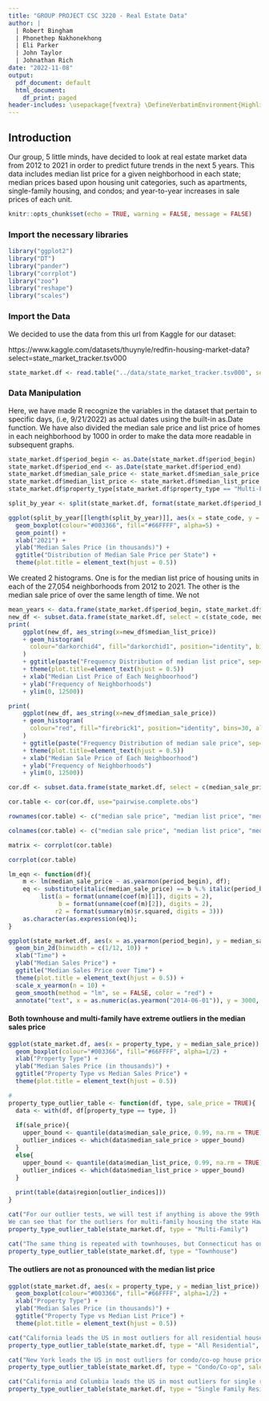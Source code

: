 ```yaml
---
title: "GROUP PROJECT CSC 3220 - Real Estate Data"
author: |
  | Robert Bingham
  | Phonethep Nakhonekhong
  | Eli Parker
  | John Taylor
  | Johnathan Rich
date: "2022-11-08"
output:
  pdf_document: default
  html_document:
    df_print: paged
header-includes: \usepackage{fvextra} \DefineVerbatimEnvironment{Highlighting}{Verbatim}{breaklines,commandchars=\\\{\}}
---
```


## Introduction

Our group, 5 little minds, have decided to look at real estate market data from 2012 to 2021 in order to predict future trends in the next 5 years. This data includes median list price for a given neighborhood in each state; median prices based upon housing unit categories, such as apartments, single-family housing, and condos; and year-to-year increases in sale prices of each unit.

```r
knitr::opts_chunk$set(echo = TRUE, warning = FALSE, message = FALSE)
```

### Import the necessary libraries
```r
library("ggplot2")
library("DT")
library("pander")
library("corrplot")
library("zoo")
library("reshape")
library("scales")
```

### Import the Data

We decided to use the data from this url from Kaggle for our dataset:

https://www.kaggle.com/datasets/thuynyle/redfin-housing-market-data?select=state_market_tracker.tsv000

```r
state_market.df <- read.table("../data/state_market_tracker.tsv000", sep = '\t', header = TRUE)
```   

### Data Manipulation

Here, we have made R recognize  the variables in the dataset that pertain to specific days, (i.e, 9/21/2022) as actual dates using the built-in as.Date function. We have also divided the median sale price and list price of homes in each neighborhood by 1000 in order to  make the data more readable in subsequent graphs.

```r
state_market.df$period_begin <- as.Date(state_market.df$period_begin)
state_market.df$period_end <- as.Date(state_market.df$period_end)
state_market.df$median_sale_price <- state_market.df$median_sale_price / 1000
state_market.df$median_list_price <- state_market.df$median_list_price / 1000
state_market.df$property_type[state_market.df$property_type == "Multi-Family (2-4 Unit)"] <- "Multi-Family"
```

```r
split_by_year <- split(state_market.df, format(state_market.df$period_begin, "%Y"))

ggplot(split_by_year[[length(split_by_year)]], aes(x = state_code, y = median_sale_price, color=median_sale_price)) +
  geom_boxplot(colour="#003366", fill="#66FFFF", alpha=5) +
  geom_point() +
  xlab("2021") +
  ylab("Median Sales Price (in thousands)") +
  ggtitle("Distribution of Median Sale Price per State") +
  theme(plot.title = element_text(hjust = 0.5))
```

\newpage

We created 2 histograms. One is for the median list price of housing units in each of the 27,054 neighborhoods from 2012 to 2021. The other is the median sale price of  over the same length of time. We not

```r
mean_years <- data.frame(state_market.df$period_begin, state_market.df$median_sale_price_yoy, state_market.df$state)
new_df <- subset.data.frame(state_market.df, select = c(state_code, median_list_price, median_sale_price),  drop = FALSE)
print(
    ggplot(new_df, aes_string(x=new_df$median_list_price))
    + geom_histogram(
      colour="darkorchid4", fill="darkorchid1", position="identity", bins=30, alpha=0.2
    )
    + ggtitle(paste("Frequency Distribution of median list price", sep=""))
    + theme(plot.title=element_text(hjust = 0.5))
    + xlab("Median List Price of Each Neighboorhood")
    + ylab("Frequency of Neighborhoods")
    + ylim(0, 12500))
```



```r
print(
    ggplot(new_df, aes_string(x=new_df$median_sale_price))
    + geom_histogram(
      colour="red", fill="firebrick1", position="identity", bins=30, alpha=0.2
    )
    + ggtitle(paste("Frequency Distribution of median sale price", sep=""))
    + theme(plot.title=element_text(hjust = 0.5))
    + xlab("Median Sale Price of Each Neighboorhood")
    + ylab("Frequency of Neighborhoods")
    + ylim(0, 12500))
```

```r
cor.df <- subset.data.frame(state_market.df, select = c(median_sale_price, median_list_price, median_sale_price_yoy, median_list_price_yoy, median_ppsf, median_list_ppsf, homes_sold_yoy, pending_sales_yoy, new_listings_yoy, inventory_yoy),  drop = FALSE)

cor.table <- cor(cor.df, use="pairwise.complete.obs")

rownames(cor.table) <- c("median sale price", "median list price", "median sale price year-on-year", "median list price year-on-year", "median sale ppsf", "median list ppsf", "homes sold year-old-year", "pending sales year-on-year", "new listings year-on-year", "inventory year-on-year")

colnames(cor.table) <- c("median sale price", "median list price", "median sale price year-on-year", "median list price year-on-year", "median sale ppsf", "median list ppsf", "homes sold year-old-year", "pending sales year-on-year", "new listings year-on-year", "inventory year-on-year")

matrix <- corrplot(cor.table)

corrplot(cor.table)
```

```r
lm_eqn <- function(df){
    m <- lm(median_sale_price ~ as.yearmon(period_begin), df);
    eq <- substitute(italic(median_sale_price) == b %.% italic(period_begin) + a*","~~italic(r)^2~"="~r2, 
         list(a = format(unname(coef(m)[1]), digits = 2),
              b = format(unname(coef(m)[2]), digits = 2),
             r2 = format(summary(m)$r.squared, digits = 3)))
    as.character(as.expression(eq));
}

ggplot(state_market.df, aes(x = as.yearmon(period_begin), y = median_sale_price)) +
  geom_bin_2d(binwidth = c(1/12, 10)) +
  xlab("Time") +
  ylab("Median Sales Price") +
  ggtitle("Median Sales Price over Time") +
  theme(plot.title = element_text(hjust = 0.5)) +
  scale_x_yearmon(n = 10) +
  geom_smooth(method = "lm", se = FALSE, color = "red") +
  annotate("text", x = as.numeric(as.yearmon("2014-06-01")), y = 3000, parse = TRUE, label = lm_eqn(state_market.df))
```

#### Both townhouse and multi-family have extreme outliers in the median sales price

```r
ggplot(state_market.df, aes(x = property_type, y = median_sale_price)) +
  geom_boxplot(colour="#003366", fill="#66FFFF", alpha=1/2) +
  xlab("Property Type") +
  ylab("Median Sales Price (in thousands)") +
  ggtitle("Property Type vs Median Sales Price") +
  theme(plot.title = element_text(hjust = 0.5))
```

```r
#
property_type_outlier_table <- function(df, type, sale_price = TRUE){
  data <- with(df, df[property_type == type, ])
  
  if(sale_price){
    upper_bound <- quantile(data$median_sale_price, 0.99, na.rm = TRUE)
    outlier_indices <- which(data$median_sale_price > upper_bound)
  }
  else{
    upper_bound <- quantile(data$median_list_price, 0.99, na.rm = TRUE)
    outlier_indices <- which(data$median_list_price > upper_bound)
  }
  
  print(table(data$region[outlier_indices]))
}

cat("For our outlier tests, we will test if anything is above the 99th quantile.
We can see that for the outliers for multi-family housing the state Hawaii has the most outliers.")
property_type_outlier_table(state_market.df, type = "Multi-Family")

cat("The same thing is repeated with townhouses, but Connecticut has one less Hawaii.")
property_type_outlier_table(state_market.df, type = "Townhouse")
```

#### The outliers are not as pronounced with the median list price

```r
ggplot(state_market.df, aes(x = property_type, y = median_list_price)) +
  geom_boxplot(colour="#003366", fill="#66FFFF", alpha=1/2) +
  xlab("Property Type") +
  ylab("Median Sales Price (in thousands)") +
  ggtitle("Property Type vs Median List Price") +
  theme(plot.title = element_text(hjust = 0.5))
```

```r
cat("California leads the US in most outliers for all residential house prices.")
property_type_outlier_table(state_market.df, type = "All Residential", sale_price = FALSE)

cat("New York leads the US in most outliers for condo/co-op house prices.")
property_type_outlier_table(state_market.df, type = "Condo/Co-op", sale_price = FALSE)

cat("California and Columbia leads the US in most outliers for single residential house prices.")
property_type_outlier_table(state_market.df, type = "Single Family Residential", sale_price = FALSE)
```
